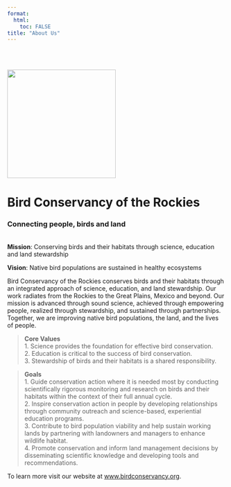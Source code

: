 ```yaml
---
format:
  html:
    toc: FALSE
title: "About Us"
---
```


::: {.column-margin}


<br> 
<br>
  
<img src="/figures/BCR-3-teams-logo.png" width="250"/>  

:::

# Bird Conservancy of the Rockies {.unnumbered}

### Connecting people, birds and land {.unnumbered}

<br> **Mission**: Conserving birds and their habitats through science, education and land stewardship

**Vision**: Native bird populations are sustained in healthy ecosystems

Bird Conservancy of the Rockies conserves birds and their habitats through an integrated approach of science, education, and land stewardship. Our work radiates from the Rockies to the Great Plains, Mexico and beyond. Our mission is advanced through sound science, achieved through empowering people, realized through stewardship, and sustained through partnerships. Together, we are improving native bird populations, the land, and the lives of people.

>**Core Values**\
>1. Science provides the foundation for effective bird conservation.\
>2. Education is critical to the success of bird conservation.\
>3. Stewardship of birds and their habitats is a shared responsibility.
  
  
> **Goals**\
>1. Guide conservation action where it is needed most by conducting scientifically rigorous monitoring and research on birds and their habitats within the context of their full annual cycle.\
>2. Inspire conservation action in people by developing relationships through community outreach and science-based, experiential education programs.\
>3. Contribute to bird population viability and help sustain working lands by partnering with landowners and managers to enhance wildlife habitat.\
>4. Promote conservation and inform land management decisions by disseminating scientific knowledge and developing tools and recommendations.  

To learn more visit our website at [www.birdconservancy.org](https://birdconservancy.org).
